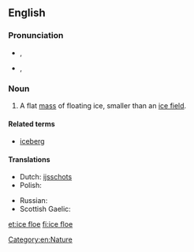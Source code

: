 ==English==

===Pronunciation===
* {{a|UK}} {{IPA|/ˈaɪs.fləʊ/}}, {{SAMPA|/"aIs.fl@U/}}
* {{a|US}} {{IPA|/ˈɔɪs.floʊ/}}, {{SAMPA|/"OIs.floU/}}

===Noun===
{{en-noun|sg=[[ice]] [[floe]]}}

# A flat [[mass]] of floating ice, smaller than an [[ice field]].

====Related terms====
* [[iceberg]]

====Translations====
{{trans-top|mass of floating ice}}
* Dutch: [[ijsschots]]
* Polish: {{t+|pl|kra|f}}
{{trans-mid}}
* Russian: {{t+|ru|льдина}}
* Scottish Gaelic: {{t|gd|leac-eighre|f}}
{{trans-bottom}}

[[Category:en:Nature]]

[[et:ice floe]]
[[fi:ice floe]]